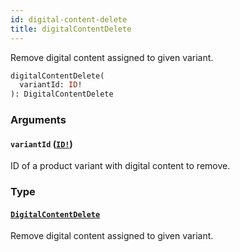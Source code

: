 ```yaml
---
id: digital-content-delete
title: digitalContentDelete
---
```


Remove digital content assigned to given variant.

```graphql
digitalContentDelete(
  variantId: ID!
): DigitalContentDelete

```

### Arguments

#### `variantId` ([`ID!`](/developer/api-reference/scalars/id.mdx))

ID of a product variant with digital content to remove.

### Type

#### [`DigitalContentDelete`](/developer/api-reference/objects/digital-content-delete.mdx)

Remove digital content assigned to given variant.
